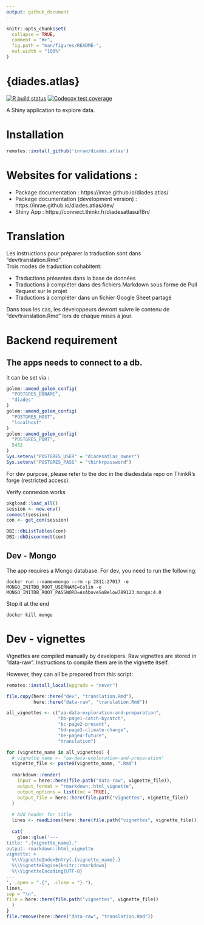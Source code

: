 ```yaml
---
output: github_document
---
```


<!-- README.md is generated from README.Rmd. Please edit that file -->

```r
knitr::opts_chunk$set(
  collapse = TRUE,
  comment = "#>",
  fig.path = "man/figures/README-",
  out.width = "100%"
)
```

# {diades.atlas}

<!-- badges: start -->
[![R build status](https://github.com/inrae/diades.atlas/workflows/R-CMD-check-docker-renv/badge.svg)](https://github.com/inrae/diades.atlas/actions)
[![Codecov test coverage](https://codecov.io/gh/inrae/diades.atlas/branch/main/graph/badge.svg)](https://codecov.io/gh/inrae/diades.atlas?branch=main)
<!-- badges: end -->

A Shiny application to explore data.

# Installation

```r
remotes::install_github('inrae/diades.atlas')
```

# Websites for validations :

- Package documentation : https://inrae.github.io/diades.atlas/ 
- Package documentation (development version) : https://inrae.github.io/diades.atlas/dev/ 
- Shiny App : https://connect.thinkr.fr/diadesatlasui18n/

# Translation

Les instructions pour préparer la traduction sont dans "dev/translation.Rmd".  
Trois modes de traduction cohabitent:

- Traductions présentes dans la base de données
- Traductions à compléter dans des fichiers Markdown sous forme de Pull Request sur le projet
- Traductions à compléter dans un fichier Google Sheet partagé

Dans tous les cas, les développeurs devront suivre le contenu de "dev/translation.Rmd" lors de chaque mises à jour.


# Backend requirement 

## The apps needs to connect to a db. 

It can be set via : 

```r
golem::amend_golem_config(
  "POSTGRES_DBNAME",
  "diades"
)
golem::amend_golem_config(
  "POSTGRES_HOST",
  "localhost"
)
golem::amend_golem_config(
  "POSTGRES_PORT",
  5432
)
Sys.setenv("POSTGRES_USER" = "diadesatlas_owner")
Sys.setenv("POSTGRES_PASS" = "thinkrpassword")
```

For dev purpose, please refer to the doc in the diadesdata repo on ThinkR's forge (restricted access).

Verify connexion works
```r
pkgload::load_all()
session <- new.env()
connect(session)
con <- get_con(session)

DBI::dbListTables(con)
DBI::dbDisconnect(con)
```

## Dev - Mongo

The app requires a Mongo database. For dev, you need to run the following:

```
docker run --name=mongo --rm -p 2811:27017 -e MONGO_INITDB_ROOT_USERNAME=Colin -e MONGO_INITDB_ROOT_PASSWORD=AsAboveSoBelow789123 mongo:4.0
```

Stop it at the end

```
docker kill mongo
```

# Dev - vignettes

Vignettes are compiled manually by developers. 
Raw vignettes are stored in "data-raw". 
Instructions to compile them are in the vignette itself.  

However, they can all be prepared from this script: 

```r
remotes::install_local(upgrade = "never")

file.copy(here::here("dev", "translation.Rmd"),
          here::here("data-raw", "translation.Rmd"))

all_vignettes <- c("aa-data-exploration-and-preparation",
                   "bb-page1-catch-bycatch",
                   "bc-page2-present",
                   "bd-page3-climate-change",
                   "be-page4-future", 
                   "translation")

for (vignette_name in all_vignettes) {
  # vignette_name <- "aa-data-exploration-and-preparation"
  vignette_file <- paste0(vignette_name, ".Rmd")
  
  rmarkdown::render(
    input = here::here(file.path("data-raw", vignette_file)),
    output_format = "rmarkdown::html_vignette",
    output_options = list(toc = TRUE),
    output_file = here::here(file.path("vignettes", vignette_file))
  )
  
  # Add header for title
  lines <- readLines(here::here(file.path("vignettes", vignette_file)))
  
  cat(
    glue::glue('---
title: ".{vignette_name}."
output: rmarkdown::html_vignette
vignette: >
  %\\VignetteIndexEntry{.{vignette_name}.}
  %\\VignetteEngine{knitr::rmarkdown}
  %\\VignetteEncoding{UTF-8}
---
', .open = ".{", .close = "}."),
lines,
sep = "\n", 
file = here::here(file.path("vignettes", vignette_file))
  )
}
file.remove(here::here("data-raw", "translation.Rmd"))
```



